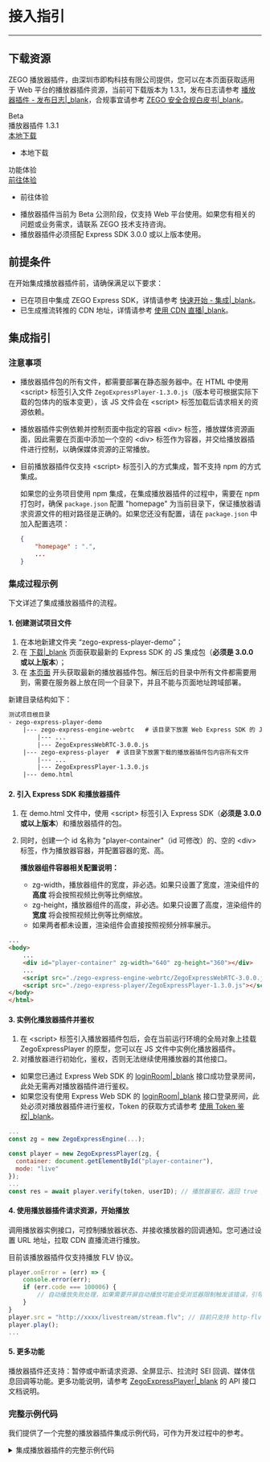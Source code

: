 # 接入指引

- - -

## 下载资源

ZEGO 播放器插件，由深圳市即构科技有限公司提供，您可以在本页面获取适用于 Web 平台的播放器插件资源，当前可下载版本为 1.3.1，发布日志请参考 [播放器插件 - 发布日志\|_blank](!webplayer_changeLog)，合规事宜请参考 [ZEGO 安全合规白皮书\|_blank](#16142)。

<div class="download-area">
  <div class="sdk-download-item-wrapper">
    <div class="sdk-fun">Beta</div>
    <div class="download-title">播放器插件 1.3.1</div>
    <div class="download-selector">
      <div class="download-select-wrapper" style="padding-right: 0;">
        <a class="download-target-btn" href="javascript:void(0);">本地下载</a>
        <ul class="download-dropdown-list">
          <li data-href="https://storage.zego.im/webplatform/ZegoExpressPlayer.zip"
            class="dropdown-option">
            本地下载
          </li>
        </ul> 
      </div>  
    </div>    
  </div>   
  <div class="sdk-download-item-wrapper">
    <div class="download-title">功能体验</div>
    <div class="download-selector">
      <div class="download-select-wrapper" style="padding-right: 0;">
        <a class="download-target-btn" href="javascript:void(0);">前往体验</a>
        <ul class="download-dropdown-list">
          <li data-href="https://zegoim.github.io/express-demo-web/src/Examples/AdvancedStreaming/StreamByCDN/index.html"
            class="dropdown-option">
            前往体验
          </li>
        </ul>
      </div>
    </div>
  </div>
</div>

<div class="mk-warning">

- 播放器插件当前为 Beta 公测阶段，仅支持 Web 平台使用。如果您有相关的问题或业务需求，请联系 ZEGO 技术支持咨询。
- 播放器插件必须搭配 Express SDK 3.0.0 或以上版本使用。 
</div>


## 前提条件

在开始集成播放器插件前，请确保满足以下要求：

- 已在项目中集成 ZEGO Express SDK，详情请参考 [快速开始 - 集成\|_blank](#199)。
- 已生成推流转推的 CDN 地址，详情请参考 [使用 CDN 直播\|_blank](#1218)。

## 集成指引

### 注意事项

- 播放器插件包的所有文件，都需要部署在静态服务器中。在 HTML 中使用 \<script> 标签引入文件 `ZegoExpressPlayer-1.3.0.js`（版本号可根据实际下载的包体内的版本变更），该 JS 文件会在 \<script> 标签加载后请求相关的资源依赖。

- 播放器插件实例依赖并控制页面中指定的容器 \<div> 标签，播放媒体资源画面，因此需要在页面中添加一个空的 \<div> 标签作为容器，并交给播放器插件进行控制，以确保媒体资源的正常播放。

- 目前播放器插件仅支持 \<script> 标签引入的方式集成，暂不支持 npm 的方式集成。

    如果您的业务项目使用 npm 集成，在集成播放器插件的过程中，需要在 npm 打包时，确保 `package.json` 配置 "homepage" 为当前目录下，保证播放器请求资源文件的相对路径是正确的。如果您还没有配置，请在 `package.json` 中加入配置选项：

    ```json
    {
        "homepage" : ".",
        ...
    }
    ```

### 集成过程示例

下文详述了集成播放器插件的流程。

#### 1. 创建测试项目文件

1. 在本地新建文件夹 “zego-express-player-demo”；
2. 在 [下载\|_blank](#3209) 页面获取最新的 Express SDK 的 JS 集成包（**必须是 3.0.0 或以上版本**）；
3. 在 [本页面](!webplayer_guide#1) 开头获取最新的播放器插件包。解压后的目录中所有文件都需要用到，需要在服务器上放在同一个目录下，并且不能与页面地址跨域部署。

新建目录结构如下：

```txt
测试项目根目录
- zego-express-player-demo
    |--- zego-express-engine-webrtc   # 该目录下放置 Web Express SDK 的 JS 集成包（SDK 版本 >= 3.0.0）
        |--- ...
        |--- ZegoExpressWebRTC-3.0.0.js
    |--- zego-express-player  # 该目录下放置下载的播放器插件包内容所有文件
        |--- ...
        |--- ZegoExpressPlayer-1.3.0.js
    |--- demo.html
```

#### 2. 引入 Express SDK 和播放器插件

1. 在 demo.html 文件中，使用 \<script> 标签引入 Express SDK（**必须是 3.0.0 或以上版本**）和播放器插件的包。
2. 同时，创建一个 id 名称为 "player-container"（id 可修改）的、空的 \<div> 标签，作为播放器容器，并配置容器的宽、高。

    **播放器组件容器相关配置说明：**

    - zg-width，播放器组件的宽度，非必选。如果只设置了宽度，渲染组件的 **高度** 将会按照视频比例等比例缩放。
    - zg-height，播放器组件的高度，非必选。如果只设置了高度，渲染组件的 **宽度** 将会按照视频比例等比例缩放。
    - 如果两者都未设置，渲染组件会直接按照视频分辨率展示。

```html
...
<body>
    ...
    <div id="player-container" zg-width="640" zg-height="360"></div>
    ...
    <script src="./zego-express-engine-webrtc/ZegoExpressWebRTC-3.0.0.js"></script>
    <script src="./zego-express-player/ZegoExpressPlayer-1.3.0.js"></script>
</body>
</html>
```


#### 3. 实例化播放器插件并鉴权

1. 在 \<script> 标签引入播放器插件包后，会在当前运行环境的全局对象上挂载 ZegoExpressPlayer 的原型，您可以在 JS 文件中实例化播放器插件。
2. 对播放器进行初始化，鉴权，否则无法继续使用播放器的其他接口。

<div class="mk-warning">

- 如果您已通过 Express Web SDK 的 [loginRoom\|_blank](@loginRoom) 接口成功登录房间，此处无需再对播放器插件进行鉴权。
- 如果您没有使用 Express Web SDK 的 [loginRoom\|_blank](@loginRoom) 接口登录房间，此处必须对播放器插件进行鉴权，Token 的获取方式请参考 [使用 Token 鉴权\|_blank](!Integration/User_Access_Control)。
</div>

```js
...
const zg = new ZegoExpressEngine(...);

const player = new ZegoExpressPlayer(zg, {
  container: document.getElementById("player-container"),
  mode: "live"
});
...
const res = await player.verify(token, userID); // 播放器鉴权，返回 true / false，分别代表鉴权成功和鉴权失败。
```


#### 4. 使用播放器插件请求资源，开始播放

调用播放器实例接口，可控制播放器状态、并接收播放器的回调通知。您可通过设置 URL 地址，拉取 CDN 直播流进行播放。

<div class="mk-warning">

目前该播放器插件仅支持播放 FLV 协议。
</div>

```js
player.onError = (err) => {
    console.error(err);
    if (err.code === 100006) {
        // 自动播放失败处理，如果需要开屏自动播放可能会受浏览器限制触发该错误，引导用户点击后调 player.play();
    }
}
player.src = "http://xxxx/livestream/stream.flv"; // 目前只支持 http-flv 格式的资源
player.play();
...
```

#### 5. 更多功能

播放器插件还支持：暂停或中断请求资源、全屏显示、拉流时 SEI 回调、媒体信息回调等功能。更多功能说明，请参考 [ZegoExpressPlayer\|_blank](@-ZegoExpressPlayer) 的 API 接口文档说明。


### 完整示例代码

我们提供了一个完整的播放器插件集成示例代码，可作为开发过程中的参考。

<details class="zg-primary">
    <summary>集成播放器插件的完整示例代码</summary>

使用静态服务如 'http-server' 等，打开 demo 进行测试，不能从浏览器中直接打开文件 demo.html。

以下是 demo.html 文件的示例代码：

```html
<!DOCTYPE html>
<html lang="cn">
<head>
    <meta charset="UTF-8">
    <meta http-equiv="X-UA-Compatible" content="IE=edge">
    <meta name="viewport" content="width=device-width, initial-scale=1.0">
    <title>Zego Express Player Demo</title>
    <style>
        #modal {
          display: none;
          position: fixed;
          left: 0;
          top: 0;
          width: 100%;
          height: 100%;
          background-color: rgba(0, 0, 0, 0.5);
          z-index: 9999;
        }
    
        #modal-content {
          background-color: #fff;
          width: 300px;
          padding: 20px;
          position: absolute;
          top: 50%;
          left: 50%;
          transform: translate(-50%, -50%);
        }
    
        #modal-buttons {
          text-align: center;
        }
      </style>
</head>
<body>
    <div id="player-container" zg-width="640"></div>

    <button id="load-play-btn">加载资源播放</button>

    <div id="modal">
        <div id="modal-content">
            <p>自动播放失败，您点击确认后视频将继续播放</p>
                <div id="modal-buttons">
                    <button id="confirm-btn">确认</button>
                </div>
        </div>
    </div>

    <script src="./zego-express-engine-webrtc/ZegoExpressWebRTC-3.0.0.js"></script>
    <script src="./zego-express-player/ZegoExpressPlayer-1.3.0.js"></script>
    <script>
        function closeModal() {
            var modal = document.getElementById('modal');
            modal.style.display = 'none';
        }

        function openModal() {
            closeModal();
            var modal = document.getElementById('modal');
            modal.style.display = 'block';
        }

        window.onload = async () => {
            // 本测试DEMO，需要您配置好以下参数才能使用：
            const   appID = 0,
                    server = "",
                    userID = "",
                    token = "";

            const zg = new ZegoExpressEngine(appID, server);

            try {
                const player = new ZegoExpressPlayer(zg, {
                    container: document.getElementById("player-container"),
                    mode: "live"
                });

                const res = await player.verify(token, userID); // 注意：这里鉴权接口是异步的，需要等待异步鉴权完成后才可以继续调用播放器的接口。

                if (!res) {
                    console.error("播放器鉴权失败！");
                }

                document.getElementById("confirm-btn").onclick = ()=>{
                    player.play();
                    closeModal();
                }
                
                player.onError = (err) => {
                    console.error(err);
                    if (err.code === 100006) {
                        // 自动播放失败处理，引导用户点击后调 player.play();
                        openModal();
                    }
                }
                
                player.onWaiting = () => {
                    console.warn("media waiting..");
                }
                
                player.onPlaying = () => {
                    console.warn("media playing..");
                }
                
                player.onEnded = () => {
                    console.warn("meida play ended.");
                }
                
                player.onCanPlay = () => {
                    console.warn("meida play can play.");
                }
                
                player.onPlay = () => {
                    console.warn("meida played.");
                }
                
                player.onPaused = () => {
                    console.warn("meida paused.");
                }
                
                player.onLoaded = () => {
                    console.warn("meida loaded.");
                }
                
                player.onTimeUpdate = () => {
                    // console.warn("currentTime: ", player.currentTime);
                }
                
                player.onMediaInfoUpdate = (mediainfo) => {
                    console.warn("media info update: ", JSON.stringify(mediainfo, null, 2));
                }

                player.onRecvSEI = (data) => {
                  console.warn(data);
                }

                document.addEventListener("click", () => {
                    player.src = "";
                    player.play();
                });
            } catch (err) {
                console.error(err);
            }
            
        }
    </script>
</body>
</html>
```
</details>
